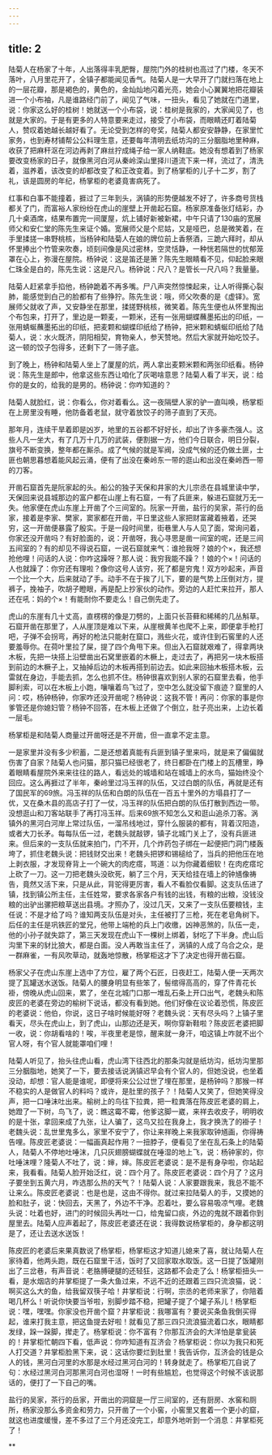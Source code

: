 ```yaml
---
---
---
```

title: 2
---




陆菊人在杨家了十年，人出落得丰乳肥臀，屋院门外的桂树也高过了门楼，冬天不落叶，八月里花开了，全镇子都能闻见香气。陆菊人是一大早开了门就扫落在地上的一层花瓣，那是褐色的，黄色的，金灿灿地闪着光亮，她会小心翼翼地把花瓣装进一个小布袖，凡是谁路经门前了，闻见了气味，一扭头，看见了她就在门道里，说：你家这么好的桂树！她就送一个小布袋，说：桂树是我家的，大家闻见了，也就是大家的。于是有更多的人特意要来走过，接受了小布袋，而眼睛还盯着陆菊人，赞叹着她越长越好看了。无论受到怎样的夸奖，陆菊人都安安静静，在家里忙家务，也到寿材铺帮公公料理生意，还要每年清明去纸坊沟的三分胭脂地里种麻，收获了把麻秆沤在河边再剥了麻丝拧成绳子给一家人纳鞋底。她没有想着到了杨家要改变杨家的日子，就像黑河白河从秦岭深山里择川道流下来一样，流过了，清洗着，滋养着，该改变的却都改变了和正改变着。到了杨掌柜的儿子十二岁，割了礼，该是圆房的年纪，杨掌柜的老婆竟害病死了。

红事和白事不能撞着，捱过了三年到头，涡镇的形势便越发不好了，许多商号货栈都关了门，而富裕人家纷纷在虎山的崖壁上开凿起石窟。杨家原准备张灯结彩，办几十桌酒席，结果布置完一间厦屋，炕上铺好新被新裙，中午只请了130庙的宽展师父和安仁堂的陈先生来证个婚。宽展师父是个尼姑，又是哑巴，总是微笑着，在手里揉搓一串野桃核，当杨钟和陆菊人在娘的牌位前上香祭酒，三跪六拜时，却从怀里捧出个竹管来吹奏，顷刻间像是风过密林，空灵恬静，一种恍若隔世的忧郁笼罩在心上，弥漫在屋院。杨钟说：这是笛还是箫？陈先生眼睛看不见，仰起脸来眼仁珠全是白的，陈先生说：这是尺八。杨钟说：尺八？是管长一尺八吗？我量量。

陆菊人赶紧拿手掐他，杨钟跪着不再多嘴。尸八声突然惊悚起来，让人听得撕心裂肺，能感觉到白己的脸都有了些狰狞。陈先生说：哦，师父吹奏的是《虚铎》。宽展师父就收了声，又安静坐在那里，揉搓野桃核，微笑着。陈先生便也从怀里掏出个布包来，打开了，里边是一颗麦，一颗米，还有一张用蝴蝶蘸墨拓出的印纸，一张用蜻蜒蘸墨拓出的印纸，把麦颗和蝴蝶印纸给了杨钟，把米颗和蜻蜒印纸给了陆菊人，说：水火既济，阴阳相契，育物亲人，参天赞地。然后大家就开始吃饺子。这一顿的饺子包得多，还剩下了一筛子底。

到了晚上，杨钟和陆菊人坐上了厦屋的炕，两人拿出麦颗米颗和两张印纸看。杨钟说：陈先生是郎中，他拿这些东西让咱化了灰喝啥意思？陆菊人看了半天，说：给你的是女的，给我的是男的。杨钟说：你咋知道的？

陆菊人就脸红，说：你看么，你对着看么。这一夜隔壁人家的驴一直叫唤，杨掌柜在上房里没有睡，他防备着老鼠，就守着放饺子的筛子直到了天亮。

那年月，连续干旱着即是凶岁，地里的五谷都不好好长，却出了许多豪杰强人。这些人凡一坐大，有了几万十几万的武装，便割据一方，他们今日联合，明日分裂，旗号不断变换，整年都在厮杀。成了气候的就是军阀，没成气候的还仍做土匪，士匪也朝思暮想着能风起云涌，便有了出没在秦岭东一带的逛山和出没在秦岭西一带的刀客。

开凿石窟首先是阮家起的头。船公的独子天保和井家的大儿宗丞在县城里读中学，天保回来说县城那边的富户都在山崖上有石窟，一有了兵匪来，躲进石窟就万无一失。他家便在虎山东崖上开凿了个三间室的。阮家一开凿，盐行的吴家，茶行的岳家，接着是李家、樊家，窦家都在开凿，平日里这些人家把财富藏着掖着，还哭穷，这一开凿便暴露了殷实。于是一段时间里，街巷里人与人见了面，常询问着，你家还没开凿吗？有好脸面的，说：开凿呀，我心寻思是凿一间室的呢，还是三间五间室的？有的却见不得说石窟，一说石窟就来气：谁抢我呀？娘的个×，我还想抢他哩！问话的人说：你咋这躁呀？那人说：我穷我能不躁？！娘的个×！问话的人也就躁了：你穷还有理啦？像你这号人该穷，死了都是穷鬼！双方吵起来，声音一个比一个大，后来就动了手。动手不在于挨了儿下，要的是气势上压倒对方，提裤子，挽袖子，吹胡子瞪眼，再是配上抄家伙的动作。旁边的人赶忙来拉开，那人还在吼：妈的个×！有能耐你不要走么！自己倒先走了。

虎山的东崖有几十丈高，直楞楞的像是刀劈的，上面只长苔藓和稀稀的几丛斛草。石窟开凿在那里了，人从崖顶是难以下来，从崖根黄羊也爬不上来，即便拿手枪打吧，子弹不会拐弯，再好的枪法只能射在窟口，溅些火花，或许住到石窖里的人还要羞辱你。在荷叶里拉了屎，提了四个角甩下来。但出入石窟就艰难了，得拿两块木板，先把一块搭上沿壁凿出石窝里嵌着的木橛上，走过去了，再把另一块木板搭到前边的木橛子上，又抽掉后边的木板再搭到前边去。如此来回抽木板搭木板，云雷就在身边，手能去抓，怎么也抓不住。杨钟很喜欢到别人家的石窟里去看，他手脚利索，可以在木板上小跑，嚷嚷着鸟飞过了，空中怎么就没留下痕迹？窟里的人问：哎，杨钟杨钟，你家咋还没开凿呢？杨钟说：这我不管！再问：你家的事是你爹管还是你媳妇管？杨钟不回答，在木板上还做了个倒立，肚子亮出来，上边长着一层毛。

杨掌柜是和陆菊人商量过开凿呀还是不开凿，但一直拿不定主意。

一是家里并没有多少积蓄，二是还想着真能有兵匪到镇子里来吗，就是来了偏偏就伤害了自家？陆菊人也问猫，那只猫已经很老了，终日都卧在门楼上的瓦槽里，睁着眼睛看屋院外来来往往的路人，看远处的城墙和站在城墙上的水鸟，猫始终没个回应。这么再捱过了半年，秦岭里过冯玉祥的队伍，又过白朗的队伍，再就是还有了国民军的69旅。冯玉祥的队伍和白朗的队伍在一百五十里外的方塌县打了一优，又在桑木县的高店子打了一仗，冯玉祥的队伍把白朗的队伍打散到西边一带。没想逛山和刀客站联手了再打冯玉祥。后来69旅不知怎么又和逛山追杀刀客。涡镇外的黑河白河岸上常过队伍，一溜吊线地过，穿什么服装的都有，背着汉阳造，或者大刀长矛。每每队伍一过，老魏头就敲锣，镇子北城门关上了，没有兵匪进来。但后来的一支队伍就来拍门，门不开，几个炸药包子绑在一起便把门洞门楼轰垮了，抓住老魏头说：把钱财交出来！老魏头把锣和锡槌给了，当兵的把他压在地上剥衣服，才发现脊背上一个碗大的肉疙瘩，骂道：以为你藏着细软！在肉疙瘩坨上砍了一刀。这一刀把老魏头没砍死，躺了三个月，天天给挂在墙上的钟馗像祷告，竟然又活下来，只是从此，背驼得更厉害，看人不看脸仅看脚。这支队伍进了镇，找到镇公所主任，主任姓常，要求各家各户有钱的出钱，有粮的出粮，没钱没粮的出驴出骡把粮草送出县境。才照办了，没过几天，又来了一支队伍要粮钱，主任说：不是才给了吗？谁知两支队伍是对头，主任被打了三枪，死在老皂角树下。后任的主任是巩铁匠的堂兄，他带上端枪的兵上门收缴，凶神恶煞的，队伍一走，他的小孙子就失踪了，第三天发现在虎山下一棵树上绑着，豺吃了下半身。虎山后沟里下来的豺比狼大，都是白面。没人再敢当主任了，涡镇的人成了乌合之众，是一群麻雀，一有风吹草动，就轰地惊散，杨掌柜这才下了决定也得开凿石窟。

杨家父子在虎山东崖上选中了方位，雇了两个石匠，日夜赶工，陆菊人便一天两次提了瓦罐送水送饭。陆菊人的腰身明显有些笨了，髻绾得高高的，穿了件青花长褂，傍晚从虎山回来，累了，坐在北城门口那一堆乱石条上开口出气，老魏头和陈皮匠的老婆在旁边的榆树下说话，都没有看到她。他们好像在议论着恐慌，陈皮匠的老婆说：他伯，你说，这日子啥时候能好呀？老魏头说：天有尽头吗？上镇子里看天，尽头在虎山上，到了虎山，山那边还是天，啊你穿新鞋啦？陈皮匠老婆把脚一收，说：你胡看啥的！唉，半夜里老是惊，醒来就一身汗，咱这镇上咋就不出个官人呀，有个官人就能罩咱们哩！

陆菊人听见了，抬头往虎山看，虎山湾下往西北的那条沟就是纸坊沟，纸坊沟里那三分胭脂地，她笑了一下，要去接话说涡镇迟早会有个官人的，但她没说，也坐着没动，却想：官人能是谁呢，即便将来公公过世了埋在那里，是杨钟吗？那猴一样不稳实的人是做官人的料吗？或许，是肚里的孩子？！陆菊人又笑了，但她笑得没声，把一口唾沫吐出来。榆树上的鸟往下拉粪，把一粒粪落在陈皮匠老婆的肩上，她蹬了一下树，鸟飞了，说：瞧这霉不霉，他爹这脚一崴，来祥去收皮子，明明收的是十张，拿回来成了九张，让人骗了，这鸟又拉在我身上，我才换洗了的褂子！老魏头说：乱世里鬼多么，家里不安宁了，你让来祥晚上来我家取钟馗画，你得祷告哩。陈皮匠老婆说：一幅画真起作用？一扭脖子，便看见了坐在乱石条上的陆菊人，陆菊人不停地吐唾沫，几只灰翅膀蝴蝶就在唾湿的地上飞，说：杨钟家的，你吐唾沫哩？隆菊人不吐了，说：婶，婶。陈皮匠老婆说：是不是有身孕啦，你站起来，我看看。陆菊人脸开始泛红，说：四个月了。陈皮匠老婆说：四个月了？这月子要坐到五黄六月，咋选那么热的天气？！陆菊人说：人家要跟我来，我总不能不让来么。陈皮匠老婆说：也是也是，这由不得你。就过来拉陆菊人的手，又摸她的脸和肚子，说：快回去，天黑了，外边不干净。忍着吐，要么容易吸凉气哩。老魏头说：吐着也好，进门的时候回头再吐一口，给鬼留口痰，外边的鬼就不跟着你到屋里去。陆菊人应声着起了，陈皮匠老婆还在说：我得数说杨掌柜的，身孕都这明是了，还让去送水送饭！

陈皮匠的老婆后来果真数说了杨掌柜，杨掌柜这才知道儿媳来了喜，就让陆菊人在家待着，他两头跑，既在石窟里干活，饭时了又回家取水取饭。这一日提了饭罐刚出了三岔巷，有声音说：老胳膊硬腿的还轻狂，这路都不会走了么！杨掌柜扭头一看，是水烟店的井掌柜提了一条大鱼过来，不远不近的还跟着三四只流浪猫，说：啊买这么大的鱼，给我留双筷子哈！井掌柜说：行啊，宗丞的老师来家了，你陪着喝几杯么！听说你快要当爷啦，别脚步踏不稳，把罐子提了个罐子系儿！杨掌柜说：嘿，嘿嘿。你家没也开凿个窟？井掌柜说：我哪富有？要说买条鱼我倒买得起，谁来打我主意，把这鱼提去好啦！就看见了那三四只流浪猫流着口水，眼睛都发绿，跺一跺脚，撵走了。杨掌柜说：你不富有？你那互济会的大洋怕是拿瓮装的！井掌柜忙朝四下看，低声说：你咋知道有互济会？杨掌柜说：你以为我只和死人打交道？井掌柜脸黑下来，说：这话你要烂到肚里！我告诉你，互济会的钱是众人的钱，黑河白河里的水那是水经过黑河白河的！转身就走了。杨掌柜兀自说了句：水经过黑河白河那黑河白河也湿呀！一时有些尴尬，也觉得这个时候不该说那话的，便打了一下自己的嘴。

盐行的吴家，茶行的岳家，开凿出的洞窟是一厅三间室的，还有厨房、水窖和厕所，杨家没那么多资金和劳力，只开凿了一个小窖，小窖里又套着一个更小的窟，就这也进度缓慢，差不多过了三个月还没完工，却意外地听到一个消息：井掌柜死了！

**